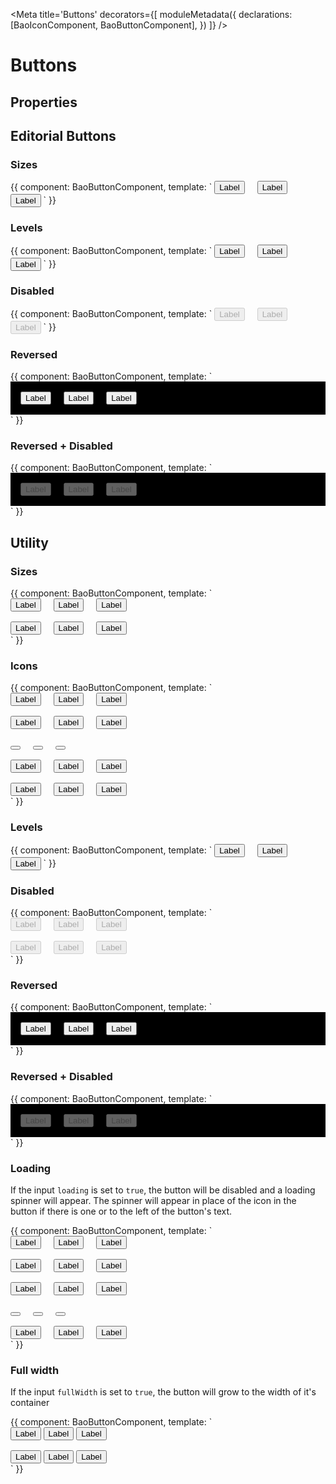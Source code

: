 
<Meta title='Buttons' decorators={[
  moduleMetadata({
    declarations: [BaoIconComponent, BaoButtonComponent],
  })
]} />

# Buttons

## Properties

<Props of={BaoButtonComponent} />


## Editorial Buttons
### Sizes
<Preview>
  <Story name='Editorial Buttons - Sizes'>{{
    component: BaoButtonComponent,
    template: `
          <button bao-button type="button" displayType="editorial" level="primary" size="large" style="margin-right: 1rem;">Label</button>
          <button bao-button type="button" displayType="editorial" level="primary" size="medium" style="margin-right: 1rem;">Label</button>
          <button bao-button type="button" displayType="editorial" level="primary" size="small">Label</button>
    `
  }}</Story>
</Preview>

### Levels
<Preview>
  <Story name='Editorial Buttons - Levels'>{{
    component: BaoButtonComponent,
    template: `
          <button bao-button type="button" displayType="editorial" level="primary" style="margin-right: 1rem;">Label</button>
          <button bao-button type="button" displayType="editorial" level="secondary" style="margin-right: 1rem;">Label</button>
          <button bao-button type="button" displayType="editorial" level="tertiary">Label</button>
    `
  }}
  </Story>
</Preview>

### Disabled
<Preview>
  <Story name='Editorial Buttons - Disabled'>{{
    component: BaoButtonComponent,
    template: `
          <button bao-button type="button" displayType="editorial" level="primary" disabled style="margin-right: 1rem;">Label</button>
          <button bao-button type="button" displayType="editorial" level="secondary" disabled style="margin-right: 1rem;">Label</button>
          <button bao-button type="button" displayType="editorial" level="tertiary" disabled>Label</button>
    `
  }}
  </Story>
</Preview>

### Reversed
<Preview>
  <Story name='Editorial Buttons - Reversed'>{{
    component: BaoButtonComponent,
    template: `
          <div style="background-color: black; padding: 1rem;">
            <button bao-button type="button" displayType="editorial" level="primary" [reversed]="true" style="margin-right: 1rem;">Label</button>
            <button bao-button type="button" displayType="editorial" level="secondary" [reversed]="true" style="margin-right: 1rem;">Label</button>
            <button bao-button type="button" displayType="editorial" level="tertiary" [reversed]="true">Label</button>
          </div>
    `
  }}
  </Story>
</Preview>

### Reversed + Disabled
<Preview>
  <Story name='Editorial Buttons - Reversed + Disabled'>{{
    component: BaoButtonComponent,
    template: `
          <div style="background-color: black; padding: 1rem;">
            <button bao-button type="button" displayType="editorial" level="primary" [reversed]="true" disabled style="margin-right: 1rem;">Label</button>
            <button bao-button type="button" displayType="editorial" level="secondary" [reversed]="true" disabled style="margin-right: 1rem;">Label</button>
            <button bao-button type="button" displayType="editorial" level="tertiary" [reversed]="true" disabled>Label</button>
          </div>
    `
  }}
  </Story>
</Preview>

## Utility
### Sizes
<Preview>
  <Story name='Utility Buttons - Sizes'>{{
    component: BaoButtonComponent,
    template: `
          <div>
            <button bao-button type="button" displayType="utility" level="primary" size="medium" style="margin-right: 1rem;">Label</button>
            <button bao-button type="button" displayType="utility" level="secondary" size="medium" style="margin-right: 1rem;">Label</button>
            <button bao-button type="button" displayType="utility" level="tertiary" size="medium">Label</button>
          </div>
          <div style="margin-top:1rem;">
            <button bao-button type="button" displayType="utility" level="primary" size="small" style="margin-right: 1rem;">Label</button>
            <button bao-button type="button" displayType="utility" level="secondary" size="small" style="margin-right: 1rem;">Label</button>
            <button bao-button type="button" displayType="utility" level="tertiary" size="small">Label</button>
          </div>
    `
  }}
  </Story>
</Preview>

### Icons
<Preview>
  <Story name='Utility Buttons - Icons'>{{
    component: BaoButtonComponent,
    template: `
      <div>
        <button bao-button type="button" displayType="utility" level="primary" size="medium" style="margin-right: 1rem;"><bao-icon svgIcon="icon-help"></bao-icon><span>Label</span></button>
        <button bao-button type="button" displayType="utility" level="secondary" size="medium" style="margin-right: 1rem;"><bao-icon svgIcon="icon-help"></bao-icon><span>Label</span></button>
        <button bao-button type="button" displayType="utility" level="tertiary" size="medium" style="margin-right: 1rem;"><bao-icon svgIcon="icon-help"></bao-icon><span>Label</span></button>
      </div>
      <div style="margin-top: 1rem">
        <button bao-button type="button" displayType="utility" level="primary" size="medium" style="margin-right: 1rem;"><span>Label</span><bao-icon svgIcon="icon-help"></bao-icon></button>
        <button bao-button type="button" displayType="utility" level="secondary" size="medium" style="margin-right: 1rem;"><span>Label</span><bao-icon svgIcon="icon-help"></bao-icon></button>
        <button bao-button type="button" displayType="utility" level="tertiary" size="medium" style="margin-right: 1rem;"><span>Label</span><bao-icon svgIcon="icon-help"></bao-icon></button>
      </div>
      <div style="margin-top: 1rem">
        <button bao-button type="button" displayType="utility" level="primary" size="medium" aria-label="help" style="margin-right: 1rem;"><bao-icon title="help" svgIcon="icon-help"></bao-icon></button>
        <button bao-button type="button" displayType="utility" level="secondary" size="medium" aria-label="help" style="margin-right: 1rem;"><bao-icon title="help" svgIcon="icon-help"></bao-icon></button>
        <button bao-button type="button" displayType="utility" level="tertiary" size="medium" aria-label="help" style="margin-right: 1rem;"><bao-icon title="help" svgIcon="icon-help"></bao-icon></button>
      </div>
      <div style="margin-top: 1rem">
        <button bao-button type="button" displayType="utility" level="primary" size="small" style="margin-right: 1rem;"><bao-icon svgIcon="icon-help"></bao-icon><span>Label</span></button>
        <button bao-button type="button" displayType="utility" level="secondary" size="small" style="margin-right: 1rem;"><bao-icon svgIcon="icon-help"></bao-icon><span>Label</span></button>
        <button bao-button type="button" displayType="utility" level="tertiary" size="small" style="margin-right: 1rem;"><bao-icon svgIcon="icon-help"></bao-icon><span>Label</span></button>
      </div>
      <div style="margin-top: 1rem">
        <button bao-button type="button" displayType="utility" level="primary" size="small" style="margin-right: 1rem;"><span>Label</span><bao-icon svgIcon="icon-help"></bao-icon></button>
        <button bao-button type="button" displayType="utility" level="secondary" size="small" style="margin-right: 1rem;"><span>Label</span><bao-icon svgIcon="icon-help"></bao-icon></button>
        <button bao-button type="button" displayType="utility" level="tertiary" size="small" style="margin-right: 1rem;"><span>Label</span><bao-icon svgIcon="icon-help"></bao-icon></button>
      </div>
    `
  }}
  </Story>
</Preview>

### Levels
<Preview>
  <Story name='Utility Buttons - Levels'>{{
    component: BaoButtonComponent,
    template: `
          <button bao-button type="button" displayType="utility" level="primary" style="margin-right: 1rem;">Label</button>
          <button bao-button type="button" displayType="utility" level="secondary" style="margin-right: 1rem;">Label</button>
          <button bao-button type="button" displayType="utility" level="tertiary">Label</button>
    `
  }}
  </Story>
</Preview>

### Disabled
<Preview>
  <Story name='Utility Buttons - Disabled'>{{
    component: BaoButtonComponent,
    template: `
          <div>
            <button bao-button type="button" displayType="utility" level="primary" size="medium" disabled style="margin-right: 1rem;">Label</button>
            <button bao-button type="button" displayType="utility" level="secondary" size="medium" disabled style="margin-right: 1rem;">Label</button>
            <button bao-button type="button" displayType="utility" level="tertiary" size="medium" disabled>Label</button>
          </div>
          <div style="margin-top: 1rem">
            <button bao-button type="button" displayType="utility" level="primary" size="small" disabled style="margin-right: 1rem;">Label</button>
            <button bao-button type="button" displayType="utility" level="secondary" size="small" disabled style="margin-right: 1rem;">Label</button>
            <button bao-button type="button" displayType="utility" level="tertiary" size="small" disabled>Label</button>
          </div>
    `
  }}
  </Story>
</Preview>

### Reversed
<Preview>
  <Story name='Utility Buttons - Reversed'>{{
    component: BaoButtonComponent,
    template: `
          <div style="background-color: black; padding: 1rem;">
            <button bao-button type="button" displayType="utility" level="primary" [reversed]="true" style="margin-right: 1rem;">Label</button>
            <button bao-button type="button" displayType="utility" level="secondary" [reversed]="true" style="margin-right: 1rem;">Label</button>
            <button bao-button type="button" displayType="utility" level="tertiary" [reversed]="true">Label</button>
          </div>
    `
  }}
  </Story>
</Preview>


### Reversed + Disabled
<Preview>
  <Story name='Utility Buttons - Reversed + Disabled'>{{
    component: BaoButtonComponent,
    template: `
          <div style="background-color: black; padding: 1rem;">
            <button bao-button type="button" displayType="utility" level="primary" [reversed]="true" disabled style="margin-right: 1rem;">Label</button>
            <button bao-button type="button" displayType="utility" level="secondary" [reversed]="true" disabled style="margin-right: 1rem;">Label</button>
            <button bao-button type="button" displayType="utility" level="tertiary" [reversed]="true" disabled>Label</button>
          </div>
    `
  }}
  </Story>
</Preview>

### Loading

If the input `loading` is set to `true`, the button will be disabled and a loading spinner will appear. The spinner will appear in place of the icon in the button if there is one or to the left of the button's text.

<Preview>
  <Story name='Utility Buttons - Loading'>{{
    component: BaoButtonComponent,
    template: `
          <div>
            <button bao-button type="button" displayType="utility" level="primary" [loading]="true" style="margin-right: 1rem;">Label</button>
            <button bao-button type="button" displayType="utility" level="secondary" [loading]="true" style="margin-right: 1rem;">Label</button>
            <button bao-button type="button" displayType="utility" level="tertiary" [loading]="true" >Label</button>
          </div>
          <div style="margin-top: 1rem;">
            <button bao-button type="button" displayType="utility" level="primary" [loading]="true" style="margin-right: 1rem;"><bao-icon svgIcon="icon-help"></bao-icon>Label</button>
            <button bao-button type="button" displayType="utility" level="secondary" [loading]="true" style="margin-right: 1rem;"><bao-icon svgIcon="icon-help"></bao-icon>Label</button>
            <button bao-button type="button" displayType="utility" level="tertiary" [loading]="true"><bao-icon svgIcon="icon-help"></bao-icon>Label</button>
          </div>
          <div style="margin-top: 1rem;">
            <button bao-button type="button" displayType="utility" level="primary" [loading]="true" style="margin-right: 1rem;">Label<bao-icon svgIcon="icon-help"></bao-icon></button>
            <button bao-button type="button" displayType="utility" level="secondary" [loading]="true" style="margin-right: 1rem;">Label<bao-icon svgIcon="icon-help"></bao-icon></button>
            <button bao-button type="button" displayType="utility" level="tertiary" [loading]="true">Label<bao-icon svgIcon="icon-help"></bao-icon></button>
          </div>
          <div style="margin-top: 1rem;">
            <button bao-button type="button" displayType="utility" level="primary" [loading]="true" style="margin-right: 1rem;"><bao-icon svgIcon="icon-help"></bao-icon></button>
            <button bao-button type="button" displayType="utility" level="secondary" [loading]="true" style="margin-right: 1rem;"><bao-icon svgIcon="icon-help"></bao-icon></button>
            <button bao-button type="button" displayType="utility" level="tertiary" [loading]="true"><bao-icon svgIcon="icon-help"></bao-icon></button>
          </div>
          <div style="margin-top: 1rem;">
            <button bao-button type="button" displayType="utility" level="primary" size="small" [loading]="true" style="margin-right: 1rem;">Label</button>
            <button bao-button type="button" displayType="utility" level="secondary" size="small"  [loading]="true" style="margin-right: 1rem;">Label</button>
            <button bao-button type="button" displayType="utility" level="tertiary" size="small"  [loading]="true" >Label</button>
          </div>
    `
  }}
  </Story>
</Preview>

### Full width

If the input `fullWidth` is set to `true`, the button will grow to the width of it's container

<Preview>
  <Story name='Utility Buttons - Full width'>{{
    component: BaoButtonComponent,
    template: `
          <div>
            <button bao-button type="button" displayType="editorial" level="primary" [fullWidth]="true">Label</button>
            <button bao-button type="button" displayType="editorial" level="secondary" [fullWidth]="true">Label</button>
            <button bao-button type="button" displayType="editorial" level="tertiary" [fullWidth]="true">Label</button>
          </div>
          <div style="margin-top: 1rem">
            <button bao-button type="button" displayType="utility" level="primary" [fullWidth]="true">Label</button>
            <button bao-button type="button" displayType="utility" level="secondary" [fullWidth]="true">Label</button>
            <button bao-button type="button" displayType="utility" level="tertiary" [fullWidth]="true">Label</button>
          </div>
    `
  }}
  </Story>
</Preview>
